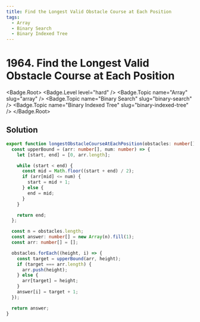 ```yaml
---
title: Find the Longest Valid Obstacle Course at Each Position
tags:
  - Array
  - Binary Search
  - Binary Indexed Tree
---
```


# 1964. Find the Longest Valid Obstacle Course at Each Position

<Badge.Root>
  <Badge.Level level="hard" />
  <Badge.Topic name="Array" slug="array" />
  <Badge.Topic name="Binary Search" slug="binary-search" />
  <Badge.Topic name="Binary Indexed Tree" slug="binary-indexed-tree" />
</Badge.Root>

## Solution

```typescript filename="solution.ts" copy
export function longestObstacleCourseAtEachPosition(obstacles: number[]): number[] {
  const upperBound = (arr: number[], num: number) => {
    let [start, end] = [0, arr.length];

    while (start < end) {
      const mid = Math.floor((start + end) / 2);
      if (arr[mid] <= num) {
        start = mid + 1;
      } else {
        end = mid;
      }
    }

    return end;
  };

  const n = obstacles.length;
  const answer: number[] = new Array(n).fill(1);
  const arr: number[] = [];

  obstacles.forEach((height, i) => {
    const target = upperBound(arr, height);
    if (target === arr.length) {
      arr.push(height);
    } else {
      arr[target] = height;
    }
    answer[i] = target + 1;
  });

  return answer;
}
```

<ProblemLink
  codingSite="leetcode"
  href="https://leetcode.com/problems/find-the-longest-valid-obstacle-course-at-each-position"
  title="Find the Longest Valid Obstacle Course at Each Position"
/>
